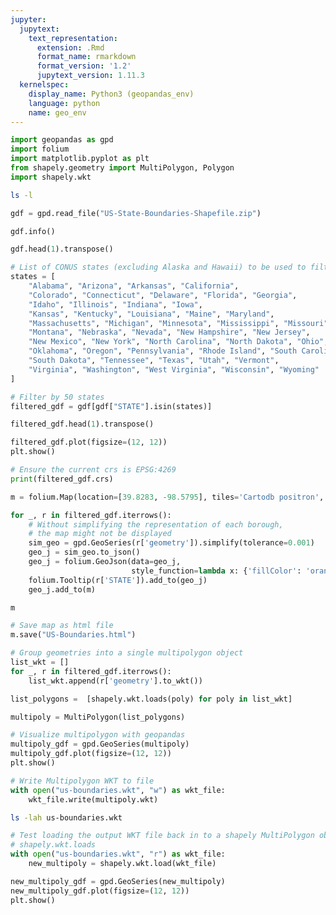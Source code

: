 ```yaml
---
jupyter:
  jupytext:
    text_representation:
      extension: .Rmd
      format_name: rmarkdown
      format_version: '1.2'
      jupytext_version: 1.11.3
  kernelspec:
    display_name: Python3 (geopandas_env)
    language: python
    name: geo_env
---
```


```python
import geopandas as gpd
import folium
import matplotlib.pyplot as plt
from shapely.geometry import MultiPolygon, Polygon
import shapely.wkt
```

```sh
ls -l
```

```python
gdf = gpd.read_file("US-State-Boundaries-Shapefile.zip")
```

```python
gdf.info()
```

```python
gdf.head(1).transpose()
```

```python
# List of CONUS states (excluding Alaska and Hawaii) to be used to filter original dataframe
states = [
    "Alabama", "Arizona", "Arkansas", "California", 
    "Colorado", "Connecticut", "Delaware", "Florida", "Georgia", 
    "Idaho", "Illinois", "Indiana", "Iowa", 
    "Kansas", "Kentucky", "Louisiana", "Maine", "Maryland", 
    "Massachusetts", "Michigan", "Minnesota", "Mississippi", "Missouri", 
    "Montana", "Nebraska", "Nevada", "New Hampshire", "New Jersey", 
    "New Mexico", "New York", "North Carolina", "North Dakota", "Ohio", 
    "Oklahoma", "Oregon", "Pennsylvania", "Rhode Island", "South Carolina", 
    "South Dakota", "Tennessee", "Texas", "Utah", "Vermont", 
    "Virginia", "Washington", "West Virginia", "Wisconsin", "Wyoming"
]
```

```python
# Filter by 50 states
filtered_gdf = gdf[gdf["STATE"].isin(states)]
```

```python
filtered_gdf.head(1).transpose()
```

```python
filtered_gdf.plot(figsize=(12, 12))
plt.show()
```

```python
# Ensure the current crs is EPSG:4269
print(filtered_gdf.crs)
```

```python
m = folium.Map(location=[39.8283, -98.5795], tiles='Cartodb positron', zoom_start=4, prefer_canvas=True)
```

```python
for _, r in filtered_gdf.iterrows():
    # Without simplifying the representation of each borough,
    # the map might not be displayed
    sim_geo = gpd.GeoSeries(r['geometry']).simplify(tolerance=0.001)
    geo_j = sim_geo.to_json()
    geo_j = folium.GeoJson(data=geo_j,
                           style_function=lambda x: {'fillColor': 'orange'})
    folium.Tooltip(r['STATE']).add_to(geo_j)
    geo_j.add_to(m)
```

```python
m
```

```python
# Save map as html file
m.save("US-Boundaries.html")
```

```python
# Group geometries into a single multipolygon object
list_wkt = []
for _, r in filtered_gdf.iterrows():
    list_wkt.append(r['geometry'].to_wkt())
```

```python
list_polygons =  [shapely.wkt.loads(poly) for poly in list_wkt]
```

```python
multipoly = MultiPolygon(list_polygons)
```

```python
# Visualize multipolygon with geopandas
multipoly_gdf = gpd.GeoSeries(multipoly)
multipoly_gdf.plot(figsize=(12, 12))
plt.show()
```

```python
# Write Multipolygon WKT to file
with open("us-boundaries.wkt", "w") as wkt_file:
    wkt_file.write(multipoly.wkt)
```

```sh
ls -lah us-boundaries.wkt
```

```python
# Test loading the output WKT file back in to a shapely MultiPolygon object
# shapely.wkt.loads
with open("us-boundaries.wkt", "r") as wkt_file:
    new_multipoly = shapely.wkt.load(wkt_file)
```

```python
new_multipoly_gdf = gpd.GeoSeries(new_multipoly)
new_multipoly_gdf.plot(figsize=(12, 12))
plt.show()
```

```python

```
